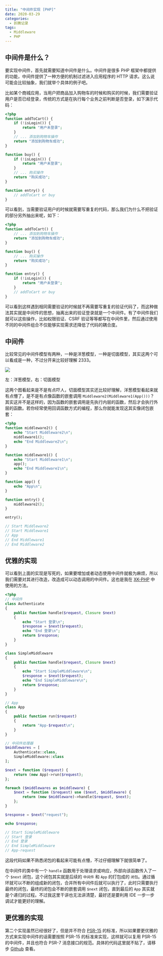 ```yaml
---
title: "中间件实现 [PHP]"
date: 2020-03-29
categories:
  - 折腾记录
tags:
  - Middleware
  - PHP
---
```


## 中间件是什么？

要实现中间件，首先就需要知道中间件是什么。中间件是很多 PHP 框架中都提供的功能，中间件提供了一种方便的机制过滤进入应用程序的 HTTP 请求。这么说可能会比较抽象，我们就举个具体的例子吧。

比如某个商城应用，当用户把商品加入购物车的时候和购买的时候，我们需要验证用户是否已经登录，传统的方式是在执行每个业务之前判断是否登录，如下演示代码：

```php
<?php
function addToCart() {
    if (!isLogin()) {
        return "用户未登录";
    }
    // ... 添加到购物车操作
    return "添加到购物车成功";
}

function buy() {
    if (!isLogin()) {
        return "用户未登录";
    }
    // ... 购买操作
    return "购买成功";
}

function entry() {
    // addToCart or buy
}
```

可以看到，当需要验证用户的时候就需要写重复的代码，那么我们为什么不把验证的部分另外抽出来呢，如下：

```php
<?php
function addToCart() {
    // ... 添加到购物车操作
    return "添加到购物车成功";
}

function buy() {
    // ... 购买操作
    return "购买成功";
}

function entry() {
    if (!isLogin()) {
        return "用户未登录";
    }
    // addToCart or buy
}
```

可以看到这样遇到相同需要验证的时候就不再需要写重复的验证代码了，而这种做法其实就是中间件的思想，抽离出来的验证登录就是一个中间件。有了中间件我们就可以这些操作，比如权限验证、CSRF 验证等等都写在中间件里，然后通过使用不同的中间件组合不仅能够实现需求还降低了代码的耦合度。

## 中间件

比较常见的中间件模型有两种，一种是洋葱模型，一种是切面模型，其实这两个可以看成是一种，不过分开来比较好理解 2333。

![](https://cdn.jsdelivr.net/gh/syfxlin/pic/2020/03/20200329174523.png)

左：洋葱模型，右：切面模型

这两个图看起来是不是有点吓人，切面模型其实还比较好理解，洋葱模型看起来就有点懵了，是不是有点像函数的嵌套调用 `Middleware2(Middleware1(App()))`？其实这并不是这样的，因为函数的嵌套调用是先执行内层的函数，然后才会执行外层的函数。若你经常使用回调函数方式的编程，那么你就能发现这其实像闭包嵌套：

```php
<?php
function middleware2() {
    echo "Start Middleware2\n";
    middleware1();
    echo "End Middleware2\n";
}

function middleware1() {
    echo "Start Middleware1\n";
    app();
    echo "End Middleware1\n";
}

function app() {
    echo "App\n";
}

function entry() {
    middleware2();
}

entry();

// Start Middleware2
// Start Middleware1
// App
// End Middleware1
// End Middleware2
```

## 优雅的实现

可以看到上面的实现是写死的，如果要增加或者动态使用中间件就极为麻烦，所以我们需要对其进行改造，改造成可以动态调用的中间件。这也是我在 [XK-PHP](https://github.com/syfxlin/xkphp) 中使用的方法。

```php
<?php
// 中间件
class Authenticate
{
    public function handle($request, Closure $next)
    {
        echo "Start 登录\n";
        $response = $next($request);
        echo "End 登录\n";
        return $response;
    }
}

class SimpleMiddleware
{
    public function handle($request, Closure $next)
    {
        echo "Start SimpleMiddleware\n";
        $response = $next($request);
        echo "End SimpleMiddleware\n";
        return $response;
    }
}

// App
class App
{
    public function run($request)
    {
        return "App-$request\n";
    }
}

// 中间件处理器
$middlewares = [
    Authenticate::class,
    SimpleMiddleware::class
];

$next = function ($request) {
    return (new App)->run($request);
};

foreach ($middlewares as $middleware) {
    $next = function ($request) use ($next, $middleware) {
        return (new $middleware)->handle($request, $next);
    };
}

$response = $next("request");

echo $response;

// Start SimpleMiddleware
// Start 登录
// End 登录
// End SimpleMiddleware
// App-request
```

这段代码如果不熟悉闭包的看起来可能有点懵，不过仔细理解下就很简单了。

在中间件的类中有一个 `handle` 函数用于处理请求或响应，外部向该函数传入了一个 `$next` 闭包，这个闭包其实就是后续的 `中间件` 和 `App` 的打包成的 `闭包`。通过循环就可以不断的组成新的闭包，合并所有中间件后就可以执行了，此时只需要执行最终的闭包，最终的闭包会不断的嵌套调用 `$next` 闭包，直到最后的 `App` 其实就是个递归的过程。不过我这里干讲也无法讲清楚，最好还是要利用 IDE 一步一步调试才能更好的理解。

## 更优雅的实现

第二个实现虽然已经很好了，但是并不符合 [PSR-15](https://learnku.com/docs/psr/psr-15-request-handlers/1626) 的标准，所以如果要更优雅的方式来实现中间件的话需要按照 PSR-15 的标准来实现，这样就可以复用 PSR-15 的中间件，并且也符合 PSR-7 消息接口的规范。具体的代码这里就不贴了，请移步 [Github](https://github.com/syfxlin/blog-code) 查看。
